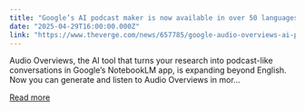 ```yaml
---
title: "Google’s AI podcast maker is now available in over 50 languages"
date: "2025-04-29T16:00:00.000Z"
link: "https://www.theverge.com/news/657785/google-audio-overviews-ai-podcasts-50-languages"
---
```


Audio Overviews, the AI tool that turns your research into podcast-like conversations in Google’s NotebookLM app, is expanding beyond English. Now you can generate and listen to Audio Overviews in mor...

[Read more](https://www.theverge.com/news/657785/google-audio-overviews-ai-podcasts-50-languages)
